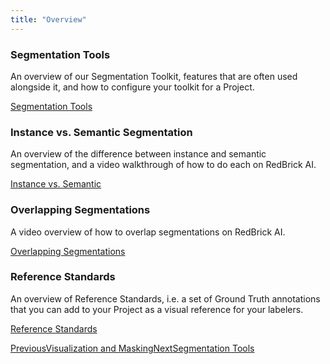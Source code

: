 ```yaml
---
title: "Overview"
---
```


### Segmentation Tools

An overview of our Segmentation Toolkit, features that are often used alongside it, and how to configure your toolkit for a Project.

[Segmentation Tools](/annotation-and-viewer/segmentation/segmentation-tools)

### Instance vs. Semantic Segmentation

An overview of the difference between instance and semantic segmentation, and a video walkthrough of how to do each on RedBrick AI.

[Instance vs. Semantic](/annotation-and-viewer/segmentation/instance-vs.-semantic)

### Overlapping Segmentations

A video overview of how to overlap segmentations on RedBrick AI.

[Overlapping Segmentations](/annotation-and-viewer/segmentation/overlapping-segmentations)

### Reference Standards

An overview of Reference Standards, i.e. a set of Ground Truth annotations that you can add to your Project as a visual reference for your labelers.

[Reference Standards](/projects/reference-standards)

[PreviousVisualization and Masking](/annotation-and-viewer/visualization-and-masking)[NextSegmentation Tools](/annotation-and-viewer/segmentation/segmentation-tools)
